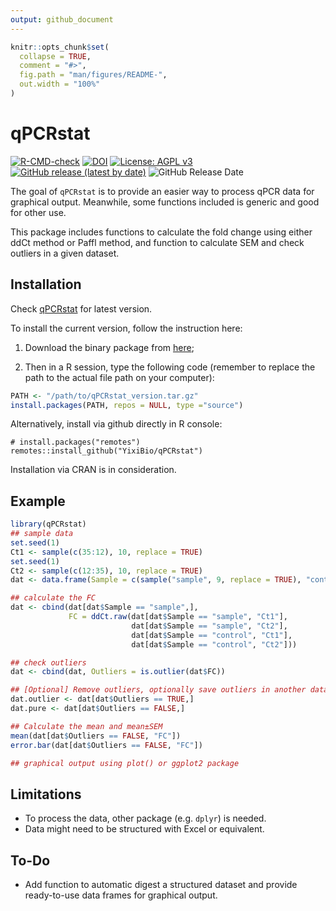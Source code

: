 ```yaml
---
output: github_document
---
```


<!-- README.md is generated from README.Rmd. Please edit that file -->

```r
knitr::opts_chunk$set(
  collapse = TRUE,
  comment = "#>",
  fig.path = "man/figures/README-",
  out.width = "100%"
)
```

# qPCRstat

<!-- badges: start -->

[![R-CMD-check](https://github.com/YixiBio/qPCRstat/actions/workflows/R-CMD-check.yaml/badge.svg)](https://github.com/YixiBio/qPCRstat/actions/workflows/R-CMD-check.yaml) [![DOI](https://zenodo.org/badge/513131897.svg)](https://zenodo.org/badge/latestdoi/513131897) [![License: AGPL v3](https://img.shields.io/badge/License-AGPL_v3-blue.svg)](https://www.gnu.org/licenses/agpl-3.0) [![GitHub release (latest by date)](https://img.shields.io/github/v/release/YixiBio/qPCRstat?label=latest&logo=release)](https://github.com/YixiBio/qPCRstat/releases/latest/) ![GitHub Release Date](https://img.shields.io/github/release-date/YixiBio/qPCRstat?logo=release-date)

<!-- badges: end -->

The goal of `qPCRstat` is to provide an easier way to process qPCR data for graphical output. Meanwhile, some functions included is generic and good for other use.

This package includes functions to calculate the fold change using either ddCt method or Paffl method, and function to calculate SEM and check outliers in a given dataset.

## Installation

Check [qPCRstat](https://dev.yiximeta.com/resources/code/Rpackage/qPCRstat/) for latest version.

To install the current version, follow the instruction here:

1.  Download the binary package from [here](https://dev.yiximeta.com/resources/code/Rpackage/qPCRstat/latest/);

2.  Then in a R session, type the following code (remember to replace the path to the actual file path on your computer):

``` r
PATH <- "/path/to/qPCRstat_version.tar.gz"
install.packages(PATH, repos = NULL, type ="source")
```

Alternatively, install via github directly in R console:

    # install.packages("remotes")
    remotes::install_github("YixiBio/qPCRstat")

Installation via CRAN is in consideration.

## Example

```r
library(qPCRstat)
## sample data
set.seed(1)
Ct1 <- sample(c(35:12), 10, replace = TRUE)
set.seed(1)
Ct2 <- sample(c(12:35), 10, replace = TRUE)
dat <- data.frame(Sample = c(sample("sample", 9, replace = TRUE), "control"), Ct1 = Ct1, Ct2 = Ct2)

## calculate the FC
dat <- cbind(dat[dat$Sample == "sample",], 
             FC = ddCt.raw(dat[dat$Sample == "sample", "Ct1"], 
                           dat[dat$Sample == "sample", "Ct2"], 
                           dat[dat$Sample == "control", "Ct1"],
                           dat[dat$Sample == "control", "Ct2"]))

## check outliers
dat <- cbind(dat, Outliers = is.outlier(dat$FC))

## [Optional] Remove outliers, optionally save outliers in another data frame. 
dat.outlier <- dat[dat$Outliers == TRUE,]
dat.pure <- dat[dat$Outliers == FALSE,]

## Calculate the mean and mean±SEM
mean(dat[dat$Outliers == FALSE, "FC"])
error.bar(dat[dat$Outliers == FALSE, "FC"])

## graphical output using plot() or ggplot2 package
```

## Limitations

-   To process the data, other package (e.g. `dplyr`) is needed.
-   Data might need to be structured with Excel or equivalent.

## To-Do

-   Add function to automatic digest a structured dataset and provide ready-to-use data frames for graphical output.
